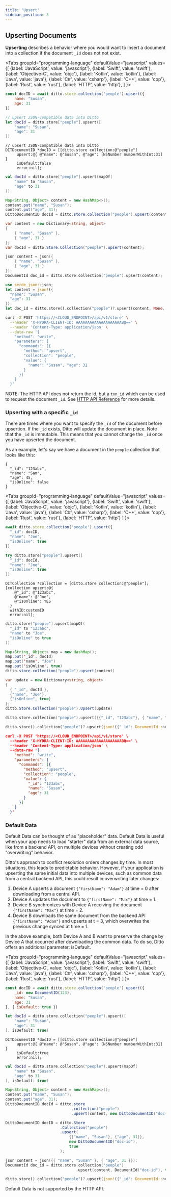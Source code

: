 ```yaml
---
title: 'Upsert'
sidebar_position: 3
---
```



## Upserting Documents

 __Upserting__ describes a behavior where you would want to insert a document into a collection if the document `_id` does not not exist.
 

<Tabs
  groupId="programming-language"
  defaultValue="javascript"
  values={[
    {label: 'JavaScript', value: 'javascript'},
    {label: 'Swift', value: 'swift'},
    {label: 'Objective-C', value: 'objc'},
    {label: 'Kotlin', value: 'kotlin'},
    {label: 'Java', value: 'java'},
    {label: 'C#', value: 'csharp'},
    {label: 'C++', value: 'cpp'},
    {label: 'Rust', value: 'rust'},
    {label: 'HTTP', value: 'http'},
  ]
}>
<TabItem value="javascript">

```js
const docID = await ditto.store.collection('people').upsert({
    name: "Susan",
    age: 31
})
```

</TabItem>
<TabItem value="swift">

```swift
// upsert JSON-compatible data into Ditto
let docId = ditto.store["people"].upsert([
    "name": "Susan",
    "age": 31
])
```

</TabItem>
<TabItem value="objc">

```objc
// upsert JSON-compatible data into Ditto
DITDocumentID *docID = [[ditto.store collection:@"people"]
     upsert:@{ @"name": @"Susan", @"age": [NSNumber numberWithInt:31] }
     isDefault:false
     error:nil];
```

</TabItem>
<TabItem value="kotlin">

```kotlin
val docId = ditto.store["people"].upsert(mapOf(
    "name" to "Susan",
    "age" to 31
))
```

</TabItem>
<TabItem value="java">

```java
Map<String, Object> content = new HashMap<>();
content.put("name", "Susan");
content.put("age", 31);
DittoDocumentID docId = ditto.store.collection("people").upsert(content);
```

</TabItem>
<TabItem value="csharp">

```csharp
var content = new Dictionary<string, object>
{
    { "name", "Susan" },
    { "age", 31 }
};
var docId = ditto.Store.Collection("people").upsert(content);
```

</TabItem>
<TabItem value="cpp">

```cpp
json content = json({
    { "name", "Susan" },
    { "age", 31 }
});
DocumentId doc_id = ditto.store.collection("people").upsert(content);
```

</TabItem>
<TabItem value="rust">

  ```rust
  use serde_json::json;
  let content = json!({
    "name": "Susan",
    "age": 31
  });
  let doc_id = ditto.store().collection("people")?.upsert(content, None, false)?;
  ```

</TabItem>
<TabItem value="http">

  ```bash
  curl -X POST 'https://<CLOUD_ENDPOINT>/api/v1/store' \
    --header 'X-HYDRA-CLIENT-ID: AAAAAAAAAAAAAAAAAAAABQ==' \
    --header 'Content-Type: application/json' \
    --data-raw '{
      "method": "write",
      "parameters": {
        "commands": [{
          "method": "upsert",
          "collection": "people",
          "value": {
            "name": "Susan", "age": 31
          }
        }]
      }
    }'
  ```

  NOTE: The HTTP API does not return the id, but a `txn_id` which can be used to request the document `_id`. See [HTTP API Reference](/concepts/http#transactions) for more details.

</TabItem>
</Tabs>


### Upserting with a specific `_id`

There are times where you want to specify the `_id` of the document before upsertion.  If the `_id` exists, Ditto will update the document in place. Note that the `_id` is immutable. This means that you cannot change the `_id` once you have upserted the document.

As an example, let's say we have a document in the `people` collection that looks like this:

```jsonc
{
  "_id": "123abc",
  "name": "Sam",
  "age": 45,
  "isOnline": false
}
```

<Tabs
  groupId="programming-language"
  defaultValue="javascript"
  values={[
    {label: 'JavaScript', value: 'javascript'},
    {label: 'Swift', value: 'swift'},
    {label: 'Objective-C', value: 'objc'},
    {label: 'Kotlin', value: 'kotlin'},
    {label: 'Java', value: 'java'},
    {label: 'C#', value: 'csharp'},
    {label: 'C++', value: 'cpp'},
    {label: 'Rust', value: 'rust'},
    {label: 'HTTP', value: 'http'}
  ]
}>
<TabItem value="javascript">

```js
await ditto.store.collection('people').upsert({
  "_id": docID,
  "name": "Joe",
  "isOnline": true
})
```

</TabItem>
<TabItem value="swift">

```swift
try ditto.store["people"].upsert([
  "_id": docId,
  "name": "Joe",
  "isOnline": true
])
```

</TabItem>
<TabItem value="objc">

```objc
DITCollection *collection = [ditto.store collection:@"people"];
[collection upsert:@{
    @"_id": @"123abc",
    @"name": @"Joe",
    @"isOnline": YES
  }
  withID:customID
  error:nil];
```

</TabItem>
<TabItem value="kotlin">

```kotlin
ditto.store["people"].upsert(mapOf(
  "_id" to "123abc",
  "name" to "Joe",
  "isOnline" to true
))
```

</TabItem>
<TabItem value="java">

```java
Map<String, Object> map = new HashMap();
map.put('_id', docId)
map.put('name', "Joe")
map.put('isOnline', true)
ditto.store.collection("people").upsert(content)
```

</TabItem>
<TabItem value="csharp">

```csharp
var update = new Dictionary<string, object>
{
  { "_id", docId }, 
  {"name", "Joe"}, 
  {"isOnline", true} 
};
ditto.Store.Collection("people").Upsert(update)
```

</TabItem>
<TabItem value="cpp">

```cpp
ditto.store.collection("people").upsert({{"_id", "123abc"}, { "name", "Susan" }, { "age", 31 }});
```

</TabItem>
<TabItem value="rust">

  ```rust
  ditto.store().collection("people")?.upsert(json!({"_id": DocumentId::new("123abc")?, "name": "Susan", "age": 31}), None, false)?;
  ```

</TabItem>

<TabItem value="http">

  ```json
  curl -X POST 'https://<CLOUD_ENDPOINT>/api/v1/store' \
    --header 'X-HYDRA-CLIENT-ID: AAAAAAAAAAAAAAAAAAAABQ==' \
    --header 'Content-Type: application/json' \
    --data-raw '{
      "method": "write",
      "parameters": {
        "commands": [{
          "method": "upsert",
          "collection": "people",
          "value": {
            "_id": "123abc",
            "name": "Susan", 
            "age": 31
          }
        }]
      }
    }'
  ```

</TabItem>
</Tabs>

### Default Data

Default Data can be thought of as "placeholder" data.  Default Data is useful when your app needs to load "starter" data from an external data source, like from a backend API, on multiple devices without creating odd "overwriting" behavior.

Ditto's approach to conflict resolution orders changes by time. In most situations, this leads to predictable behavior. However, if your application is upserting the same initial data into multiple devices, such as common data from a central backend API, this could result in overwriting later changes:

1. Device A upserts a document `{"firstName": "Adam"}` at time = 0 after downloading from a central API.
2. Device A updates the document to `{"firstName": "Max"}` at time = 1.
3. Device B synchronizes with Device A receiving the document `{"firstName": "Max"}` at time = 2.
4. Device B downloads the same document from the backend API `{"firstName": "Adam"}` and upserts at t = 3, which overwrites the previous change synced at time = 1.

In the above example, both Device A and B want to preserve the change by Device A that occurred after downloading the common data. To do so, Ditto offers an additional parameter: isDefault.

<Tabs
  groupId="programming-language"
  defaultValue="javascript"
  values={[
    {label: 'JavaScript', value: 'javascript'},
    {label: 'Swift', value: 'swift'},
    {label: 'Objective-C', value: 'objc'},
    {label: 'Kotlin', value: 'kotlin'},
    {label: 'Java', value: 'java'},
    {label: 'C#', value: 'csharp'},
    {label: 'C++', value: 'cpp'},
    {label: 'Rust', value: 'rust'},
    {label: 'HTTP', value: 'http'}
  ]
}>
<TabItem value="javascript">

```js
const docID = await ditto.store.collection('people').upsert({
    _id: new DocumentID(123),
    name: "Susan",
    age: 31
}, { isDefault: true })
```

</TabItem>
<TabItem value="swift">

```swift
let docId = ditto.store.collection("people").upsert([
    "name": "Susan",
    "age": 31
], isDefault: true)
```

</TabItem>
<TabItem value="objc">

```objc
DITDocumentID *docID = [[ditto.store collection:@"people"]
     upsert:@{ @"name": @"Susan", @"age": [NSNumber numberWithInt:31] }
     isDefault:true
     error:nil];
```

</TabItem>
<TabItem value="kotlin">

```kotlin
val docId = ditto.store.collection("people").upsert(mapOf(
    "name" to "Susan",
    "age" to 31
), isDefault: true)
```

</TabItem>
<TabItem value="java">

```java
Map<String, Object> content = new HashMap<>();
content.put("name", "Susan");
content.put("age", 31);
DittoDocumentID docId = ditto.store
                             .collection("people")
                             .upsert(content, new DittoDocumentID("doc-id"), true);
```

</TabItem>
<TabItem value="csharp">

```csharp
DittoDocumentID docID = ditto.Store
                        .Collection("people")
                        .upsert(
                            {{"name", "Susan"}, {"age", 31}},
                            new DittoDocumentID("doc-id"),
                            true
                        );
```

</TabItem>
<TabItem value="cpp">

```cpp
json content = json({{ "name", "Susan" }, { "age", 31 }}):
DocumentId doc_id = ditto.store.collection("people")
                               .upsert(content, DocumentId("doc-id"), true);
```
</TabItem>
<TabItem value="rust">

  ```rust
  ditto.store().collection("people")?.upsert(json!({"_id": DocumentId::new("123abc")?, "name": "Susan", "age": 31}), None, true)?;
  ```

</TabItem>

<TabItem value="http">
  Default Data is not supported by the HTTP API.
</TabItem>

</Tabs>

